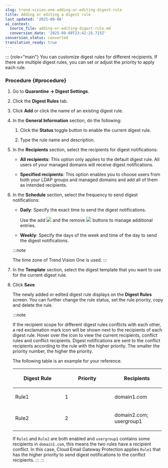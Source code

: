 ```yaml
---
slug: trend-vision-one-adding-or-editing-digest-rule
title: Adding or editing a digest rule
last_updated: '2025-09-08'
ai_context:
  source_file: adding-or-editing-digest-rule.md
  conversion_date: '2025-09-08T23:42:25.715Z'
conversion_status: converted
translation_ready: true
---
```


::: {role="main"}
You can customize digest rules for different recipients. If there are multiple digest rules, you can set or adjust the priority to apply each rule.

### Procedure {#procedure}

1.  Go to **Quarantine → Digest Settings**.

2.  Click the **Digest Rules** tab.

3.  Click **Add** or click the name of an existing digest rule.

4.  In the **General Information** section, do the following:

    1.  Click the **Status** toggle button to enable the current digest rule.

    2.  Type the rule name and description.

5.  In the **Recipients** section, select the recipients for digest notifications:

    - **All recipients**: This option only applies to the default digest rule. All users of your managed domains will receive digest notifications.

    - **Specified recipients**: This option enables you to choose users from both your LDAP groups and managed domains and add all of them as intended recipients.

6.  In the **Schedule** section, select the frequency to send digest notifications:

    - **Daily**: Specify the exact time to send the digest notifications.

      Use the add ![](/images/plus=GUID-9F240057-0A41-40D6-B218-B1B0237D0E2C=2=en-us=Low.webp) and the remove ![](/images/minus=GUID-642E20ED-C80F-4A0E-AC7E-726EF3DC0A8D=2=en-us=Low.webp) buttons to manage additional entries.

    - **Weekly**: Specify the days of the week and time of the day to send the digest notifications.

    :::note

    The time zone of Trend Vision One is used.
    :::

7.  In the **Template** section, select the digest template that you want to use for the current digest rule.

8.  Click **Save**.

    The newly added or edited digest rule displays on the **Digest Rules** screen. You can further change the rule status, set the rule priority, copy and delete the rule.

    :::note

    If the recipient scope for different digest rules conflicts with each other, a red exclamation mark icon will be shown next to the recipients of each digest rule. Hover over the icon to view the current recipients, conflict rules and conflict recipients. Digest notifications are sent to the conflict recipients according to the rule with the higher priority. The smaller the priority number, the higher the priority.

    The following table is an example for your reference.

    <table style="width:99%;">
    <colgroup>
    <col style="width: 33%" />
    <col style="width: 33%" />
    <col style="width: 33%" />
    </colgroup>
    <thead>
    <tr>
    <th><p>Digest Rule</p></th>
    <th><p>Priority</p></th>
    <th><p>Recipients</p></th>
    </tr>
    </thead>
    <tbody>
    <tr>
    <td><p>Rule1</p></td>
    <td><p>1</p></td>
    <td><p>domain1.com</p></td>
    </tr>
    <tr>
    <td><p>Rule2</p></td>
    <td><p>2</p></td>
    <td><p>domain2.com; usergroup1</p></td>
    </tr>
    </tbody>
    </table>

    If `Rule1` and `Rule2` are both enabled and `usergroup1` contains some recipients in `domain1.com`, this means the two rules have a recipient conflict. In this case, Cloud Email Gateway Protection applies `Rule1` that has the higher priority to send digest notifications to the conflict recipients.
    :::
:::
